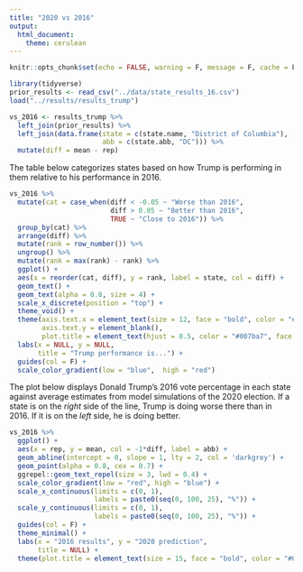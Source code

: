 ```yaml
---
title: "2020 vs 2016"
output: 
  html_document:
    theme: cerulean
---
```


```r
knitr::opts_chunk$set(echo = FALSE, warning = F, message = F, cache = F, fig.align = 'center')
```


```r
library(tidyverse)
prior_results <- read_csv("../data/state_results_16.csv")
load("../results/results_trump")

vs_2016 <- results_trump %>%
  left_join(prior_results) %>%
  left_join(data.frame(state = c(state.name, "District of Columbia"),
                       abb = c(state.abb, "DC"))) %>%
  mutate(diff = mean - rep)

```

The table below categorizes states based on how Trump is performing in them relative to his performance in 2016.  

```r
vs_2016 %>%
  mutate(cat = case_when(diff < -0.05 ~ "Worse than 2016",
                         diff > 0.05 ~ "Better than 2016",
                         TRUE ~ "Close to 2016")) %>%
  group_by(cat) %>%
  arrange(diff) %>%
  mutate(rank = row_number()) %>%
  ungroup() %>%
  mutate(rank = max(rank) - rank) %>%
  ggplot() +
  aes(x = reorder(cat, diff), y = rank, label = state, col = diff) +
  geom_text() +
  geom_text(alpha = 0.8, size = 4) +
  scale_x_discrete(position = "top") +
  theme_void() +
  theme(axis.text.x = element_text(size = 12, face = "bold", color = "#007ba7"),
        axis.text.y = element_blank(),
        plot.title = element_text(hjust = 0.5, color = "#007ba7", face = "bold")) +
  labs(x = NULL, y = NULL,
       title = "Trump performance is...") +
  guides(col = F) +
  scale_color_gradient(low = "blue",  high = "red")

```


The plot below displays Donald Trump's 2016 vote percentage in each state against average estimates from model simulations of the 2020 election. If a state is on the _right_ side of the line, Trump is doing worse there than in 2016.  If it is on the _left_ side, he is doing better.


```r

vs_2016 %>% 
  ggplot() +
  aes(x = rep, y = mean, col = -1*diff, label = abb) +
  geom_abline(intercept = 0, slope = 1, lty = 2, col = 'darkgrey') +
  geom_point(alpha = 0.8, cex = 0.7) +  
  ggrepel::geom_text_repel(size = 3, lwd = 0.4) +
  scale_color_gradient(low = "red", high = "blue") +
  scale_x_continuous(limits = c(0, 1),
                     labels = paste0(seq(0, 100, 25), "%")) +
  scale_y_continuous(limits = c(0, 1),
                     labels = paste0(seq(0, 100, 25), "%")) +
  guides(col = F) +
  theme_minimal() +
  labs(x = "2016 results", y = "2020 prediction",
       title = NULL) +
  theme(plot.title = element_text(size = 15, face = "bold", color = "#007ba7")) 

```
